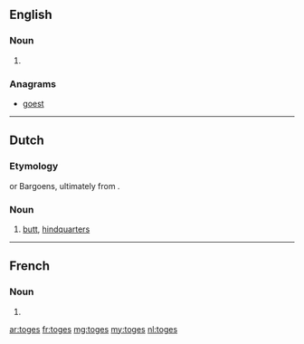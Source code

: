 ==English==

===Noun===
{{head|en|noun plural form}}

# {{plural of|toge|lang=en}}

===Anagrams===
* [[goest#English|goest]]

----

==Dutch==

===Etymology===
{{bor|nl|yi|תּחת|tr=tokhes|t=butt}} or Bargoens, ultimately from {{bor|nl|he|תַּחַת|notext=1}}.

===Noun===
{{nl-noun||-|-}}

# {{label|nl|colloquial}} [[butt]], [[hindquarters]]

----

==French==

===Noun===
{{head|fr|noun plural form|g=f}}

# {{plural of|toge|lang=fr}}

[[ar:toges]]
[[fr:toges]]
[[mg:toges]]
[[my:toges]]
[[nl:toges]]